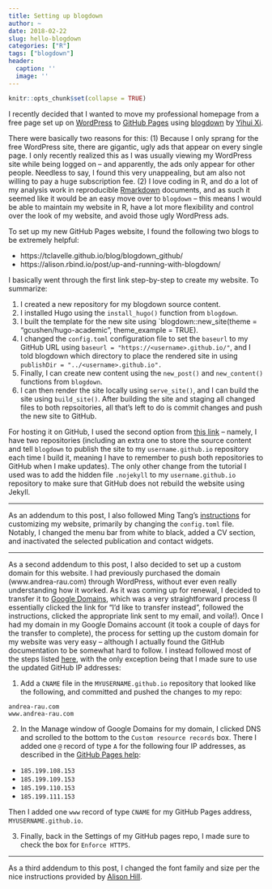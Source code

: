 ```yaml
---
title: Setting up blogdown
author: ~
date: 2018-02-22
slug: hello-blogdown
categories: ["R"]
tags: ["blogdown"]
header:
  caption: ''
  image: ''
---
```


```r
knitr::opts_chunk$set(collapse = TRUE)
```

I recently decided that I wanted to move my professional homepage from a free page set up on [WordPress](http://andrearau.wordpress.com) to [GitHub Pages](https://pages.github.com/) using [blogdown](https://github.com/rstudio/blogdown) by [Yihui Xi](https://yihui.name/en). 

There were basically two reasons for this: (1) Because I only sprang for the free WordPress site, there are gigantic, ugly ads that appear on every single page. I only recently realized this as I was usually viewing my WordPress site while being logged on -- and apparently, the ads only appear for other people. Needless to say, I found this very unappealing, but am also not willing to pay a huge subscription fee. (2) I love coding in R, and do a lot of my analysis work in reproducible [Rmarkdown](https://rmarkdown.rstudio.com/) documents, and as such it seemed like it would be an easy move over to `blogdown` -- this means I would be able to maintain my website in R, have a lot more flexibility and control over the look of my website, and avoid those ugly WordPress ads. 

To set up my new GitHub Pages website, I found the following two blogs to be extremely helpful:

- https://tclavelle.github.io/blog/blogdown_github/
- https://alison.rbind.io/post/up-and-running-with-blogdown/

I basically went through the first link step-by-step to create my website. To summarize:

1. I created a new repository for my blogdown source content.
2. I installed Hugo using the `install_hugo()` function from `blogdown`.
3. I built the template for the new site using `blogdown::new_site(theme = "gcushen/hugo-academic", theme_example = TRUE).
4. I changed the `config.toml` configuration file to set the `baseurl` to my GitHub URL using `baseurl = "https://<username>.github.io/"`, and I told blogdown which directory to place the rendered site in using `publishDir = "../<username>.github.io".`
5. Finally, I can create new content using the `new_post()` and `new_content()` functions from `blogdown`.
6. I can then render the site locally using `serve_site()`, and I can build the site using `build_site()`. After building the site and staging all changed files to both repsoitories, all that's left to do is commit changes and push the new site to GitHub.

For hosting it on GitHub, I used the second option from [this link](https://tclavelle.github.io/blog/blogdown_github/) -- namely, I have two repositories (including an extra one to store the source content and tell `blogdown` to publish the site to my `username.github.io` repository each time I build it, meaning I have to remember to push both repositories to GitHub when I make updates). The only other change from the tutorial I used was to add the hidden file `.nojekyll` to my `username.github.io` repository to make sure that GitHub does not rebuild the website using Jekyll.

---

As an addendum to this post, I also followed Ming Tang's [instructions](https://divingintogeneticsandgenomics.rbind.io/post/hugo-academic-theme-blog-down-deployment-some-details/) for customizing my website, primarily by changing the `config.toml` file. Notably, I changed the menu bar from white to black, added a CV section, and inactivated the selected publication and contact widgets.

---

As a second addendum to this post, I also decided to set up a custom domain for this website. I had previously purchased the domain (www.andrea-rau.com) through WordPress, without ever even really understanding how it worked. As it was coming up for renewal, I decided to transfer it to [Google Domains](https://domains.google/), which was a very straightforward process (I essentially clicked the link for "I'd like to transfer instead", followed the instructions, clicked the appropriate link sent to my email, and voila!). Once I had my domain in my Google Domains account (it took a couple of days for the transfer to complete), the process for setting up the custom domain for my website was very easy -- although I actually found the GitHub documentation to be somewhat hard to follow. I instead followed most of the steps listed [here](https://medium.com/employbl/launch-a-website-with-a-custom-url-using-github-pages-and-google-domains-3dd8d90cc33b), with the only exception being that I made sure to use the updated GitHub IP addresses:

1. Add a `CNAME` file in the `MYUSERNAME.github.io` repository that looked like the following, and committed and pushed the changes to my repo:
```
andrea-rau.com
www.andrea-rau.com
```
2. In the Manage window of Google Domains for my domain, I clicked DNS and scrolled to the bottom to the `Custom resource records` box. There I added one `@` record of type `A` for the following four IP addresses, as described in the [GitHub Pages help](https://help.github.com/articles/setting-up-an-apex-domain/): 

- `185.199.108.153`
- `185.199.109.153`
- `185.199.110.153`
- `185.199.111.153`

Then I added one `www` record of type `CNAME` for my GitHub Pages address, `MYUSERNAME.github.io`.

3. Finally, back in the Settings of my GitHub pages repo, I made sure to check the box for `Enforce HTTPS`.

---

As a third addendum to this post, I changed the font family and size per the nice instructions provided by [Alison Hill](https://discourse.gohugo.io/t/hugo-academic-theme-how-to-change-the-font-size/17294/2).
